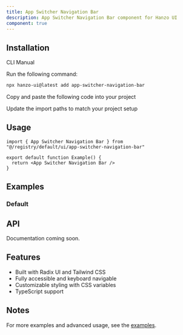```yaml
---
title: App Switcher Navigation Bar
description: App Switcher Navigation Bar component for Hanzo UI
component: true
---
```


<ComponentPreview name="app-switcher-navigation-bar-demo" />

## Installation

<Tabs defaultValue="cli">

<TabsList>
  <TabsTrigger value="cli">CLI</TabsTrigger>
  <TabsTrigger value="manual">Manual</TabsTrigger>
</TabsList>

<TabsContent value="cli">

<Steps>

<Step>Run the following command:</Step>

```bash
npx hanzo-ui@latest add app-switcher-navigation-bar
```

</Steps>

</TabsContent>

<TabsContent value="manual">

<Steps>

<Step>Copy and paste the following code into your project</Step>

<ComponentSource name="app-switcher-navigation-bar" />

<Step>Update the import paths to match your project setup</Step>

</Steps>

</TabsContent>

</Tabs>

## Usage

```tsx
import { App Switcher Navigation Bar } from "@/registry/default/ui/app-switcher-navigation-bar"

export default function Example() {
  return <App Switcher Navigation Bar />
}
```

## Examples

### Default

<ComponentPreview name="app-switcher-navigation-bar-demo" />

## API

Documentation coming soon.

## Features

- Built with Radix UI and Tailwind CSS
- Fully accessible and keyboard navigable
- Customizable styling with CSS variables
- TypeScript support

## Notes

For more examples and advanced usage, see the [examples](/examples).
